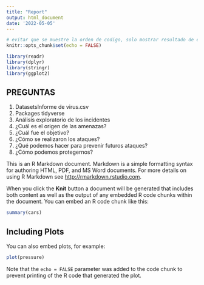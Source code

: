 ```yaml
---
title: "Report"
output: html_document
date: '2022-05-05'
---
```


```r
# evitar que se muestre la orden de codigo, solo mostrar resultado de ejecucion
knitr::opts_chunk$set(echo = FALSE)
```


```r
library(readr)
library(dplyr)
library(stringr)
library(ggplot2)
```

## PREGUNTAS

1. DatasetsInforme de virus.csv
2. Packages tidyverse
3. Análisis exploratorio de los incidentes
4. ¿Cuál es el origen de las amenazas?
5. ¿Cuál fue el objetivo?
6. ¿Cómo se realizaron los ataques?
7. ¿Qué podemos hacer para prevenir futuros ataques?
8. ¿Cómo podemos protegernos?












This is an R Markdown document. Markdown is a simple formatting syntax for authoring HTML, PDF, and MS Word documents. For more details on using R Markdown see <http://rmarkdown.rstudio.com>.

When you click the **Knit** button a document will be generated that includes both content as well as the output of any embedded R code chunks within the document. You can embed an R code chunk like this:

```r
summary(cars)
```

## Including Plots

You can also embed plots, for example:

```r
plot(pressure)
```

Note that the `echo = FALSE` parameter was added to the code chunk to prevent printing of the R code that generated the plot.
